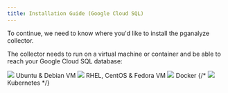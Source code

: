 ```yaml
---
title: Installation Guide (Google Cloud SQL)
---
```




To continue, we need to know where you'd like to install the pganalyze collector.

The collector needs to run on a virtual machine or container and be able to reach your Google Cloud SQL database:

<div className={styles.installChoice}>
  <Link className={styles.installChoiceStep} to="02_install_the_collector_deb">
    <img src={imgLogoUbuntu} />
    Ubuntu &amp; Debian VM
  </Link>
  <Link className={styles.installChoiceStep} to="02_install_the_collector_yum">
    <img src={imgLogoRedhat} />
    RHEL, CentOS &amp; Fedora VM
  </Link>
  <Link className={styles.installChoiceStep} to="02_install_the_collector_docker">
    <img src={imgLogoDocker} />
    Docker
  </Link>
  {/*<Link className={styles.installChoiceStep} to="02_enable_pg_stat_statements_kubernetes">
    <img src="/images/docs/logo_kubernetes.png" />
    Kubernetes
  </Link>*/}
</div>
